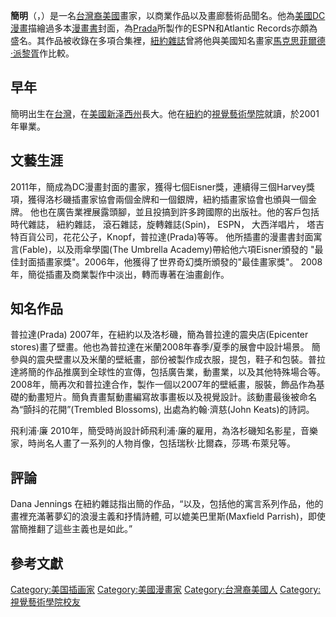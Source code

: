 {{blpunsourced|time=2013-08-10T03:28:33+00:00}}
{{Infobox artist
| name        = 簡明
| image       = 
| smallimage  = 
| caption     = Tiger: Acrylic, Oil, & Pastel on Two Canvases, 104 x 60", 2010.
| imagesize   = 400px
| birth_name  = 
| birth_date  = {{Birth year and age|1979}}
| birth_place = {{ROC}}[[台北市|台北市]]
| nationality = {{USA}}
| field       = [[繪畫|繪畫]]
| training    = [[紐約|紐約]][[視覺藝術學院_(紐約)|視覺藝術學院]]<ref name=SVA>[http://www.commarts.com/insights/painfully-self-aware.html "Painfully Self-aware And 'Serious' "] {{webarchive|url=https://web.archive.org/web/20120309075048/http://www.commarts.com/insights/painfully-self-aware.html |date=2012-03-09 }}, Communication Arts Insights, March 31, 2009</ref>
| movement    = 
| awards      = 
}}

'''簡明'''（{{lang-en|James Jean}}，{{bd|1979年}}）是一名[[台灣裔美國人|台灣裔美國]]畫家，以商業作品以及畫廊藝術品聞名。他為[[美國|美國]][[DC漫畫|DC漫畫]]描繪過多本[[漫畫書|漫畫書]]封面，為[[Prada|Prada]]所製作的ESPN和Atlantic Records亦頗為盛名。其作品被收錄在多項合集裡，[[紐約_(雜誌)|紐約雜誌]]曾將他與美國知名畫家[[馬克思菲爾德·派黎胥|馬克思菲爾德·派黎胥]]作比較。

== 早年 ==

簡明出生在[[台灣|台灣]]，在[[美國|美國]][[新泽西州|新泽西州]]長大。他在[[紐約|紐約]]的[[視覺藝術學院_(紐約)|視覺藝術學院]]就讀，於2001年畢業。

== 文藝生涯 == 

2011年，簡成為DC漫畫封面的畫家，獲得七個Eisner獎，連續得三個Harvey獎項，獲得洛杉磯插畫家協會兩個金牌和一個銀牌，紐約插畫家協會也頒與一個金牌。
他也在廣告業裡展露頭腳，並且投搞到許多跨國際的出版社。他的客戶包括時代雜誌， 紐約雜誌， 滾石雜誌，旋轉雜誌(Spin)， ESPN， 大西洋唱片， 塔吉特百貨公司，花花公子，Knopf，普拉達(Prada)等等。
他所插畫的漫畫書封面寓言(Fable)，以及雨傘學園(The Umbrella Academy)帶給他六項Eisner頒發的 "最佳封面插畫家獎"。2006年，他獲得了世界奇幻獎所頒發的"最佳畫家獎"。
2008年，簡從插畫及商業製作中淡出，轉而專著在油畫創作。

== 知名作品 ==

普拉達(Prada)
2007年，在紐約以及洛杉磯，簡為普拉達的震央店(Epicenter stores)畫了壁畫。他也為普拉達在米蘭2008年春季/夏季的展會中設計場景。
簡參與的震央壁畫以及米蘭的壁紙畫，部份被製作成衣服，提包，鞋子和包裝。普拉達將簡的作品推廣到全球性的宣傳，包括廣告業，動畫業，以及其他特殊場合等。
2008年，簡再次和普拉達合作，製作一個以2007年的壁紙畫，服裝，飾品作為基礎的動畫短片。簡負責畫幫動畫編寫故事畫板以及視覺設計。該動畫最後被命名為“顫抖的花開”(Trembled Blossoms), 出處為約翰·濟慈(John Keats)的詩詞。

飛利浦·廉
2010年，簡受時尚設計師飛利浦·廉的雇用，為洛杉磯知名影星，音樂家，時尚名人畫了一系列的人物肖像，包括瑞秋·比爾森，莎瑪·布萊兒等。

== 評論 ==
Dana Jennings 在紐約雜誌指出簡的作品，“以及，包括他的寓言系列作品，他的畫裡充滿著夢幻的浪漫主義和抒情詩體, 可以媲美巴里斯(Maxfield Parrish)，即使當簡推翻了這些主義也是如此。”

==參考文獻==
{{reflist}}

{{Authority control}}
{{DEFAULTSORT:Jean, James}}
[[Category:美国插画家|Category:美国插画家]]
[[Category:美國漫畫家|Category:美國漫畫家]]
[[Category:台灣裔美國人|Category:台灣裔美國人]]
[[Category:視覺藝術學院校友|Category:視覺藝術學院校友]]